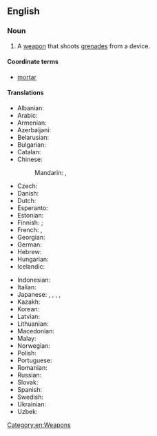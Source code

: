 ==English==
{{wikipedia}}

===Noun===
{{en-noun}}

# A [[weapon]] that shoots [[grenades]] from a device.

====Coordinate terms====
* [[mortar]]

====Translations====
{{trans-top|weapon that shoots grenades}}
* Albanian: {{t-needed|sq}}
* Arabic: {{t|ar|بندقية قاذفة}}
* Armenian: {{t+|hy|նռնականետ|sc=Armn}}
* Azerbaijani: {{t|az|qumbaraatan}}
* Belarusian: {{t|be|гранатамёт|m}}
* Bulgarian: {{t|bg|гранатомет|m}}
* Catalan: {{t|ca|llançagranades|m}}
* Chinese:
*: Mandarin: {{t|cmn|榴彈發射器|sc=Hani}}, {{t|cmn|榴弹发射器|tr=liúdàn fāshèqì|sc=Hani}}
* Czech: {{t|cs|granátomet|m}}
* Danish: {{t|da|granatkaster}}
* Dutch: {{t+|nl|granaatwerper}}
* Esperanto: {{t|eo|grenadĵetilo}}
* Estonian: {{t-needed|et}}
* Finnish: {{t|fi|kranaattikivääri}} {{q|standalone weapon}}; {{t|fi|kranaattiampumalaite}} {{q|device attached to a rifle}}
* French: {{t+|fr|lance-grenade|m}}, {{t+|fr|lance-grenades|m}}
* Georgian: {{t-needed|ka}}
* German: {{t+|de|Granatwerfer|m}}
* Hebrew: {{t|he|מטול רימונים}}
* Hungarian: {{t+|hu|gránátvető}}
* Icelandic: {{t|is|sprengjuvarpa}}
{{trans-mid}}
* Indonesian: {{t|id|pelontar granat}}
* Italian: {{t|it|lanciagranate}}
* Japanese: {{t|ja|グレネードランチャー|tr=gurenēdoranchā|sc=Jpan}}, {{t|ja|グレネードガン|tr=gurenēdogan|sc=Jpan}}, {{t|ja|擲弾発射器|tr=てきだんはっしゃき, tekidan hasshaki|sc=Jpan}}, {{t|ja|擲弾筒|tr=てきだんとう, tekidantō|sc=Jpan}}, {{t|ja|擲弾銃|tr=てきだんじゅう, tekidanjū|sc=Jpan}}
* Kazakh: {{t|kk|граната атқыш}}
* Korean: {{t|ko|유탄 발사기(榴彈發射器)}}
* Latvian: {{t|lv|granātmetējs}}
* Lithuanian: {{t|lt|granatsvaidis}}
* Macedonian: {{t-needed|sq}}
* Malay: {{t|ms|tekidanto}}
* Norwegian: {{t|no|granatkaster}}
* Polish: {{t+|pl|granatnik|m}}
* Portuguese: {{t|pt|lança-granadas|m}}
* Romanian: {{t|ro|lansator de grenade|n}}
* Russian: {{t+|ru|гранатомёт|m}}
* Slovak: {{t-needed|sk}}
* Spanish: {{t|es|lanzagranadas|m}}
* Swedish: {{t|sv|granattillsats}}
* Ukrainian: {{t|uk|гранатоме́т|m|sc=Cyrl}}
* Uzbek: {{t+|uz|granatomyot}}
{{trans-bottom}}

[[Category:en:Weapons]]